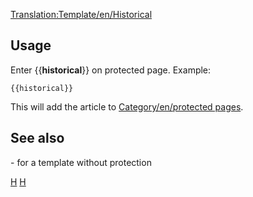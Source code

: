 <noinclude>[[Translation:Template/en/Historical]]{{en/-}}</noinclude>{{ambox
| type  = protected
| text  = <strong>Note</strong><br>This article is for historical purposes only, and as a result is protected against further edits.
}}<includeonly>{{{1|[[Category:en/protected pages]]}}}</includeonly><noinclude>

==Usage==
Enter <nowiki>{{</nowiki>'''historical'''<nowiki>}}</nowiki> on protected page. Example:
<pre>{{historical}}</pre>
This will add the article to  [[Category/en/protected pages]].
==See also==
{{s|Historic}}- for a template without protection

[[Category:en/Templates|H]][[Category:en/Message boxes|H]]</noinclude>